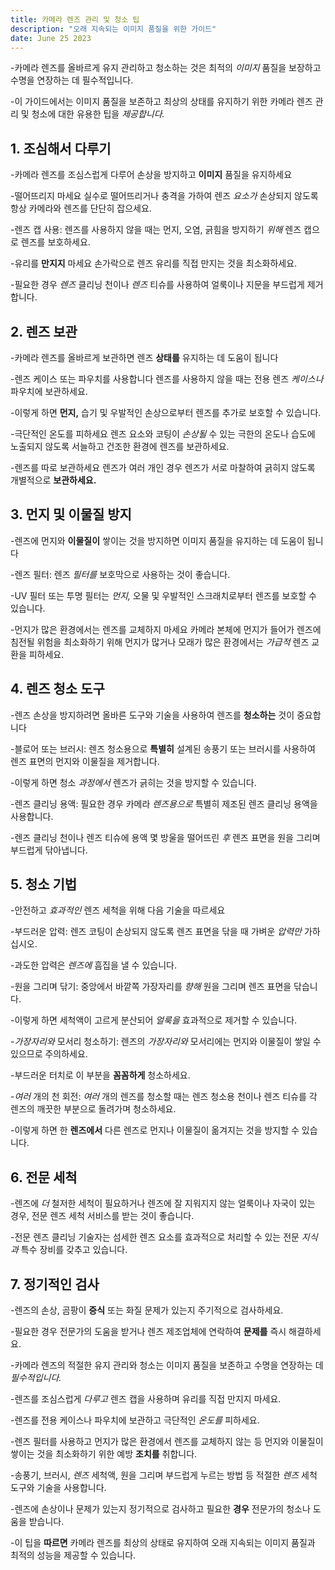 ```yaml
---
title: 카메라 렌즈 관리 및 청소 팁
description: "오래 지속되는 이미지 품질을 위한 가이드"
date: June 25 2023
---
```


-카메라 렌즈를 올바르게 유지 관리하고 청소하는 것은 최적의 _이미지_ 품질을 보장하고 수명을 연장하는 데 필수적입니다. 

-이 가이드에서는 이미지 품질을 보존하고 최상의 상태를 유지하기 위한 카메라 렌즈 관리 및 청소에 대한 유용한 팁을 _제공합니다._
## 1. 조심해서 다루기
-카메라 렌즈를 조심스럽게 다루어 손상을 방지하고 **이미지** 품질을 유지하세요

-떨어뜨리지 마세요 실수로 떨어뜨리거나 충격을 가하여 렌즈 _요소가_ 손상되지 않도록 항상 카메라와 렌즈를 단단히 잡으세요.

-렌즈 캡 사용: 렌즈를 사용하지 않을 때는 먼지, 오염, 긁힘을 방지하기 _위해_ 렌즈 캡으로 렌즈를 보호하세요.

-유리를 **만지지** 마세요 손가락으로 렌즈 유리를 직접 만지는 것을 최소화하세요. 

-필요한 경우 _렌즈_ 클리닝 천이나 _렌즈_ 티슈를 사용하여 얼룩이나 지문을 부드럽게 제거합니다.

## 2. 렌즈 보관
-카메라 렌즈를 올바르게 보관하면 렌즈 **상태를** 유지하는 데 도움이 됩니다

-렌즈 케이스 또는 파우치를 사용합니다 렌즈를 사용하지 않을 때는 전용 렌즈 _케이스나_ 파우치에 보관하세요. 

-이렇게 하면 **먼지,** 습기 및 우발적인 손상으로부터 렌즈를 추가로 보호할 수 있습니다.

-극단적인 온도를 피하세요 렌즈 요소와 코팅이 _손상될_ 수 있는 극한의 온도나 습도에 노출되지 않도록 서늘하고 건조한 환경에 렌즈를 보관하세요.

-렌즈를 따로 보관하세요 렌즈가 여러 개인 경우 렌즈가 서로 마찰하여 긁히지 않도록 개별적으로 **보관하세요.**

## 3. 먼지 및 이물질 방지
-렌즈에 먼지와 **이물질이** 쌓이는 것을 방지하면 이미지 품질을 유지하는 데 도움이 됩니다

-렌즈 필터: 렌즈 _필터를_ 보호막으로 사용하는 것이 좋습니다. 

-UV 필터 또는 투명 필터는 _먼지,_ 오물 및 우발적인 스크래치로부터 렌즈를 보호할 수 있습니다.

-먼지가 많은 환경에서는 렌즈를 교체하지 마세요 카메라 본체에 먼지가 들어가 렌즈에 침전될 위험을 최소화하기 위해 먼지가 많거나 모래가 많은 환경에서는 _가급적_ 렌즈 교환을 피하세요.

## 4. 렌즈 청소 도구
-렌즈 손상을 방지하려면 올바른 도구와 기술을 사용하여 렌즈를 **청소하는** 것이 중요합니다

-블로어 또는 브러시: 렌즈 청소용으로 **특별히** 설계된 송풍기 또는 브러시를 사용하여 렌즈 표면의 먼지와 이물질을 제거합니다. 

-이렇게 하면 청소 _과정에서_ 렌즈가 긁히는 것을 방지할 수 있습니다.

-렌즈 클리닝 용액: 필요한 경우 카메라 _렌즈용으로_ 특별히 제조된 렌즈 클리닝 용액을 사용합니다. 

-렌즈 클리닝 천이나 렌즈 티슈에 용액 몇 방울을 떨어뜨린 _후_ 렌즈 표면을 원을 그리며 부드럽게 닦아냅니다.

## 5. 청소 기법
-안전하고 _효과적인_ 렌즈 세척을 위해 다음 기술을 따르세요

-부드러운 압력: 렌즈 코팅이 손상되지 않도록 렌즈 표면을 닦을 때 가벼운 _압력만_ 가하십시오. 

-과도한 압력은 _렌즈에_ 흠집을 낼 수 있습니다.

-원을 그리며 닦기: 중앙에서 바깥쪽 가장자리를 _향해_ 원을 그리며 렌즈 표면을 닦습니다. 

-이렇게 하면 세척액이 고르게 분산되어 _얼룩을_ 효과적으로 제거할 수 있습니다.

-_가장자리와_ 모서리 청소하기: 렌즈의 _가장자리와_ 모서리에는 먼지와 이물질이 쌓일 수 있으므로 주의하세요. 

-부드러운 터치로 이 부분을 **꼼꼼하게** 청소하세요.

-_여러_ 개의 천 회전: _여러_ 개의 렌즈를 청소할 때는 렌즈 청소용 천이나 렌즈 티슈를 각 렌즈의 깨끗한 부분으로 돌려가며 청소하세요. 

-이렇게 하면 한 **렌즈에서** 다른 렌즈로 먼지나 이물질이 옮겨지는 것을 방지할 수 있습니다.

## 6. 전문 세척
-렌즈에 _더_ 철저한 세척이 필요하거나 렌즈에 잘 지워지지 않는 얼룩이나 자국이 있는 경우, 전문 렌즈 세척 서비스를 받는 것이 좋습니다. 

-전문 렌즈 클리닝 기술자는 섬세한 렌즈 요소를 효과적으로 처리할 수 있는 전문 _지식과_ 특수 장비를 갖추고 있습니다.

## 7. 정기적인 검사
-렌즈의 손상, 곰팡이 **증식** 또는 화질 문제가 있는지 주기적으로 검사하세요. 

-필요한 경우 전문가의 도움을 받거나 렌즈 제조업체에 연락하여 **문제를** 즉시 해결하세요.

-카메라 렌즈의 적절한 유지 관리와 청소는 이미지 품질을 보존하고 수명을 연장하는 데 _필수적입니다._ 

-렌즈를 조심스럽게 _다루고_ 렌즈 캡을 사용하며 유리를 직접 만지지 마세요. 

-렌즈를 전용 케이스나 파우치에 보관하고 극단적인 _온도를_ 피하세요. 

-렌즈 필터를 사용하고 먼지가 많은 환경에서 렌즈를 교체하지 않는 등 먼지와 이물질이 쌓이는 것을 최소화하기 위한 예방 **조치를** 취합니다. 

-송풍기, 브러시, _렌즈_ 세척액, 원을 그리며 부드럽게 누르는 방법 등 적절한 _렌즈_ 세척 도구와 기술을 사용합니다. 

-렌즈에 손상이나 문제가 있는지 정기적으로 검사하고 필요한 **경우** 전문가의 청소나 도움을 받습니다. 

-이 팁을 **따르면** 카메라 렌즈를 최상의 상태로 유지하여 오래 지속되는 이미지 품질과 최적의 성능을 제공할 수 있습니다.